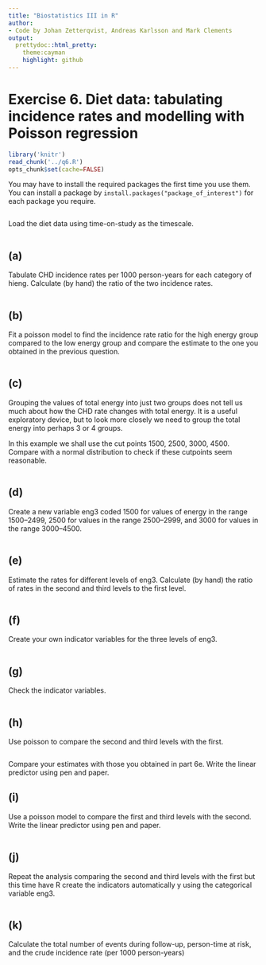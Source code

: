 ```yaml
---
title: "Biostatistics III in R"
author:
- Code by Johan Zetterqvist, Andreas Karlsson and Mark Clements
output:
  prettydoc::html_pretty:
    theme:cayman
    highlight: github
---
```


# Exercise 6. Diet data: tabulating incidence rates and modelling with Poisson regression

```r
library('knitr')
read_chunk('../q6.R')
opts_chunk$set(cache=FALSE)
```

You may have to install the required packages the first time you use them. You can install a package by `install.packages("package_of_interest")` for each package you require.

```r
```
Load the diet data using time-on-study as the timescale.

```r
```

## (a) ##
Tabulate CHD incidence rates per 1000 person-years for each category of hieng. Calculate (by hand) the ratio of the two incidence rates.

```r
```

## (b) ##
Fit a poisson model to find the incidence rate ratio for the high energy group compared to the low energy group and compare the estimate to the one you obtained in the previous question.

```r
```

## (c) ##
Grouping the values of total energy into just two groups does not tell us much about how the CHD rate changes with total energy. It is a useful exploratory device, but to look more closely we need to group the total energy into perhaps 3 or 4 groups.

In this example we shall use the cut points 1500, 2500, 3000, 4500. Compare with a normal distribution to check if these cutpoints seem reasonable.

```r
```

## (d) ##

Create a new variable eng3 coded 1500 for values of energy in the range 1500–2499, 2500 for values in the range 2500–2999, and 3000 for values in the range 3000–4500.

```r
```

## (e) ##

 Estimate the rates for different levels of eng3. Calculate (by hand) the ratio of rates in the second and third levels to the first level.


```r
```

## (f) ##

 Create your own indicator variables for the three levels of eng3.


```r
```

## (g) ##

 Check the indicator variables.

```r
```

## (h) ##

 Use poisson to compare the second and third levels with the first.

```r
```

Compare your estimates with those you obtained in part 6e. Write the linear predictor using pen and paper.

## (i) ##

 Use a poisson model to compare the first and third levels with the second. Write the linear predictor using pen and paper.

```r
```

## (j) ##

 Repeat the analysis comparing the second and third levels with the first but this time have R create the indicators automatically y using the categorical variable eng3.


```r
```

## (k) ##

 Calculate the total number of events during follow-up, person-time at risk, and the crude incidence rate (per 1000 person-years)

```r
```
